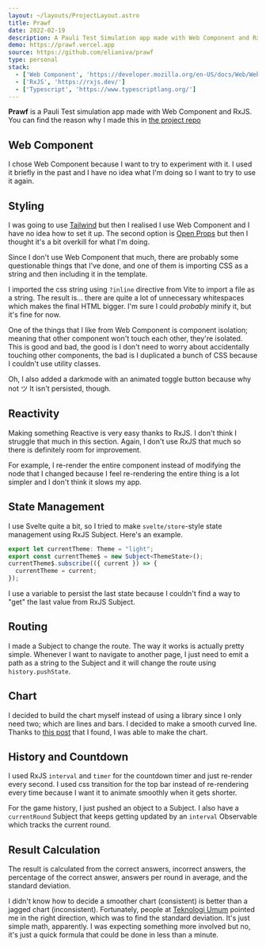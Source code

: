 ```yaml
---
layout: ~/layouts/ProjectLayout.astro
title: Prawf
date: 2022-02-19
description: A Pauli Test Simulation app made with Web Component and RxJS
demo: https://prawf.vercel.app
source: https://github.com/elianiva/prawf
type: personal
stack:
  - ['Web Component', 'https://developer.mozilla.org/en-US/docs/Web/Web_Components']
  - ['RxJS', 'https://rxjs.dev/']
  - ['Typescript', 'https://www.typescriptlang.org/']
---
```


**Prawf** is a Pauli Test simulation app made with Web Component and RxJS. You can find the reason why I made this in [the project repo](https://github.com/elianiva/prawf)

## Web Component
I chose Web Component because I want to try to experiment with it. I used it briefly in the past and I have no idea what I'm doing so I want to try to use it again.

## Styling
I was going to use [Tailwind](https://tailwindcss.com/) but then I realised I use Web Component and I have no idea how to set it up. The second option is [Open Props](https://open-props.style/) but then I thought it's a bit overkill for what I'm doing.

Since I don't use Web Component that much, there are probably some questionable things that I've done, and one of them is importing CSS as a string and then including it in the template.

I imported the css string using `?inline` directive from Vite to import a file as a string. The result is... there are quite a lot of unnecessary whitespaces which makes the final HTML bigger. I'm sure I could *probably* minify it, but it's fine for now.

One of the things that I like from Web Component is component isolation; meaning that other component won't touch each other, they're isolated. This is good and bad, the good is I don't need to worry about accidentally touching other components, the bad is I duplicated a bunch of CSS because I couldn't use utility classes.

Oh, I also added a darkmode with an animated toggle button because why not ツ It isn't persisted, though.

## Reactivity
Making something Reactive is very easy thanks to RxJS. I don't think I struggle that much in this section. Again, I don't use RxJS that much so there is definitely room for improvement.

For example, I re-render the entire component instead of modifying the node that I changed because I feel re-rendering the entire thing is a lot simpler and I don't think it slows my app.

## State Management
I use Svelte quite a bit, so I tried to make `svelte/store`-style state management using RxJS Subject. Here's an example.

```typescript
export let currentTheme: Theme = "light";
export const currentTheme$ = new Subject<ThemeState>();
currentTheme$.subscribe(({ current }) => {
  currentTheme = current;
});
```

I use a variable to persist the last state because I couldn't find a way to "get" the last value from RxJS Subject.

## Routing
I made a Subject to change the route. The way it works is actually pretty simple. Whenever I want to navigate to another page, I just need to emit a path as a string to the Subject and it will change the route using `history.pushState`.

## Chart
I decided to build the chart myself instead of using a library since I only need two; which are lines and bars. I decided to make a smooth curved line. Thanks to [this post](https://francoisromain.medium.com/smooth-a-svg-path-with-cubic-bezier-curves-e37b49d46c74) that I found, I was able to make the chart.

## History and Countdown
I used RxJS `interval` and `timer` for the countdown timer and just re-render every second. I used css transition for the top bar instead of re-rendering every time because I want it to animate smoothly when it gets shorter.

For the game history, I just pushed an object to a Subject. I also have a `currentRound` Subject that keeps getting updated by an `interval` Observable which tracks the current round.

## Result Calculation
The result is calculated from the correct answers, incorrect answers, the percentage of the correct answer, answers per round in average, and the standard deviation.

I didn't know how to decide a smoother chart (consistent) is better than a jagged chart (inconsistent). Fortunately, people at [Teknologi Umum](https://t.me/teknologi_umum) pointed me in the right direction, which was to find the standard deviation. It's just simple math, apparently. I was expecting something more involved but no, it's just a quick formula that could be done in less than a minute.
